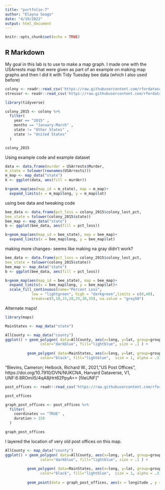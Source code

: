 ```yaml
---
title: "portfolio-7"
author: "Elayna Seago"
date: "4/19/2022"
output: html_document
---
```


```r
knitr::opts_chunk$set(echo = TRUE)
```

## R Markdown

My goal in this lab is to use to make a map graph. I made one with the USArrests map that were given as part of an example on making map graphs and then I did it with Tidy Tuesday bee data (which I also used before)

```r
colony <- readr::read_csv('https://raw.githubusercontent.com/rfordatascience/tidytuesday/master/data/2022/2022-01-11/colony.csv')
stressor <- readr::read_csv('https://raw.githubusercontent.com/rfordatascience/tidytuesday/master/data/2022/2022-01-11/stressor.csv')
```


```r
library(tidyverse) 
```



```r
colony_2015 <- colony %>%              
  filter(
    year == "2015" ,
    months == "January-March" ,
    state != "Other States" ,
    state != "United States"
  )

colony_2015
```

Using example code and example dataset
```r
data <- data.frame(murder = USArrests$Murder,
m_state = tolower(rownames(USArrests)))
m_map <- map_data("state")
k <- ggplot(data, aes(fill = murder))

k+geom_map(aes(map_id = m_state), map = m_map)+
  expand_limits(x = m_map$long, y = m_map$lat)
```

using bee data and tweaking code
```r
bee_data <- data.frame(pct_loss = colony_2015$colony_lost_pct,
bee_state = tolower(colony_2015$state))
bee_map <- map_data("state")
b <- ggplot(bee_data, aes(fill = pct_loss))

b+geom_map(aes(map_id = bee_state), map = bee_map)+
  expand_limits(x = bee_map$long, y = bee_map$lat)

```


making more changes- seems like making na gray didn't work?
```r
bee_data <- data.frame(pct_loss = colony_2015$colony_lost_pct,
bee_state = tolower(colony_2015$state))
bee_map <- map_data("state")
b <- ggplot(bee_data, aes(fill = pct_loss))

b+geom_map(aes(map_id = bee_state), map = bee_map)+
  expand_limits(x = bee_map$long, y = bee_map$lat)+
  scale_fill_continuous(name="Percent Loss", 
            low = "lightgreen", high = "darkgreen",limits = c(0,40), 
            breaks=c(5,10,15,20,25,30,35), na.value = "grey50")
```

Alternate maps! 

```r
library(maps)
```

```r
MainStates <- map_data("state")
```


```r
AllCounty <- map_data("county")
ggplot() + geom_polygon( data=AllCounty, aes(x=long, y=lat, group=group),
                color="darkblue", fill="lightblue", size = .1 ) +
  
          geom_polygon( data=MainStates, aes(x=long, y=lat, group=group),
                color="black", fill="lightblue",  size = 1, alpha = .3)
```

"Blevins, Cameron; Helbock, Richard W., 2021, "US Post Offices", https://doi.org/10.7910/DVN/NUKCNA, Harvard Dataverse, V1, UNF:6:8ROmiI5/4qA8jHrt62PpyA== [fileUNF]"


```r
post_offices <- readr::read_csv('https://raw.githubusercontent.com/rfordatascience/tidytuesday/master/data/2021/2021-04-13/post_offices.csv')

```

```r
post_offices
```

```r
graph_post_offices <- post_offices %>%              
  filter(
    coordinates == "TRUE" ,
    duration > 150
  )

graph_post_offices
```


I layered the location of very old post offices on this map.
```r
AllCounty <- map_data("county")
ggplot() + geom_polygon( data=AllCounty, aes(x=long, y=lat, group=group),
                color="darkblue", fill="lightblue", size = .1 ) +
  
          geom_polygon( data=MainStates, aes(x=long, y=lat, group=group),
                color="black", fill="lightblue",  size = 1, alpha = .3)+
           
          geom_point(data = graph_post_offices, aes(x = longitude , y = latitude))
```




